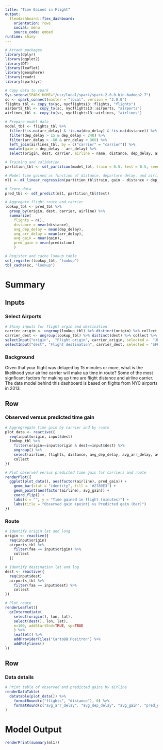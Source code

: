 ```yaml
---
title: "Time Gained in Flight"
output: 
  flexdashboard::flex_dashboard:
    orientation: rows
    social: menu
    source_code: embed
runtime: shiny
---
```


```r
# Attach packages
library(dplyr)
library(ggplot2)
library(DT)
library(leaflet)
library(geosphere)
library(readr)
library(sparklyr)

# Copy data to spark
Sys.setenv(SPARK_HOME="/usr/local/spark/spark-2.0.0-bin-hadoop2.7")
sc <- spark_connect(master = "local", version = "2.0.0")
flights_tbl <- copy_to(sc, nycflights13::flights, "flights")
airports_tbl <- copy_to(sc, nycflights13::airports, "airports")
airlines_tbl <- copy_to(sc, nycflights13::airlines, "airlines")
```

```r
# Prepare model data
model_tbl <- flights_tbl %>%
  filter(!is.na(arr_delay) & !is.na(dep_delay) & !is.na(distance)) %>%
  filter(dep_delay > 15 & dep_delay < 240) %>%
  filter(arr_delay > -60 & arr_delay < 360) %>%
  left_join(airlines_tbl, by = c("carrier" = "carrier")) %>%
  mutate(gain = dep_delay - arr_delay) %>%
  select(origin, dest, carrier, airline = name, distance, dep_delay, arr_delay, gain)

# Training and validation
partition_tbl <- sdf_partition(model_tbl, train = 0.5, test = 0.5, seed = 777)

# Model time gained as function of distance, departure delay, and airline carrier
ml1 <- ml_linear_regression(partition_tbl$train, gain ~ distance + dep_delay + carrier)

# Score data 
pred_tbl <- sdf_predict(ml1, partition_tbl$test)

# Aggregate flight route and carrier
lookup_tbl <- pred_tbl %>%
  group_by(origin, dest, carrier, airline) %>%
  summarize(
    flights = n(),
    distance = mean(distance),
    avg_dep_delay = mean(dep_delay),
    avg_arr_delay = mean(arr_delay),
    avg_gain = mean(gain),
    pred_gain = mean(prediction)
    )

# Register and cache lookup table
sdf_register(lookup_tbl, "lookup")
tbl_cache(sc, "lookup")
```

Summary
========================================================================

Inputs {.sidebar}
-----------------------------------------------------------------------

### Select Airports

```r
# Shiny inputs for flight orgin and destination
carrier_origin <- ungroup(lookup_tbl) %>% distinct(origin) %>% collect %>% .[['origin']]
carrier_dest <- ungroup(lookup_tbl) %>% distinct(dest) %>% collect %>% .[['dest']]
selectInput("origin",  "Flight origin", carrier_origin, selected =  "JFK")
selectInput("dest", "Flight destination", carrier_dest, selected = "SFO")
```

### Background

Given that your flight was delayed by 15 minutes or more, what is the likelihood 
your airline carrier will make up time in route? Some of the most signficant factors 
for making up time are flight distance and airline carrier. The data model behind 
this dashboard is based on flights from NYC airports in 2013.


Row
-----------------------------------------------------------------------

### Observed versus predicted time gain

```r
# Aggregregate time gain by carrier and by route 
plot_data <- reactive({
  req(input$origin, input$dest)
  lookup_tbl %>%
    filter(origin==input$origin & dest==input$dest) %>%
    ungroup() %>%
    select(airline, flights, distance, avg_dep_delay, avg_arr_delay, avg_gain, pred_gain) %>%
    collect
})

# Plot observed versus predicted time gain for carriers and route
renderPlot({
  ggplot(plot_data(), aes(factor(airline), pred_gain)) + 
    geom_bar(stat = "identity", fill = '#2780E3') +
    geom_point(aes(factor(airline), avg_gain)) +
    coord_flip() +
    labs(x = "", y = "Time gained in flight (minutes)") +
    labs(title = "Observed gain (point) vs Predicted gain (bar)")
})
```

### Route

```r
# Identify origin lat and long
origin <- reactive({
  req(input$origin)
  airports_tbl %>%
    filter(faa == input$origin) %>%
    collect
  })

# Identify destination lat and log
dest <- reactive({
  req(input$dest)
  airports_tbl %>%
    filter(faa == input$dest) %>%
    collect
})

# Plot route
renderLeaflet({
  gcIntermediate(
    select(origin(), lon, lat),
    select(dest(), lon, lat),
    n=100, addStartEnd=TRUE, sp=TRUE
    ) %>%
    leaflet() %>%
    addProviderTiles("CartoDB.Positron") %>%
    addPolylines()
})
```

Row
-----------------------------------------------------------------------

### Data details

```r
# Print table of observed and predicted gains by airline
renderDataTable(
  datatable(plot_data()) %>%
    formatRound(c("flights", "distance"), 0) %>%
    formatRound(c("avg_arr_delay", "avg_dep_delay", "avg_gain", "pred_gain"), 1)
)
```

Model Output
========================================================================

```r
renderPrint(summary(ml1))
```